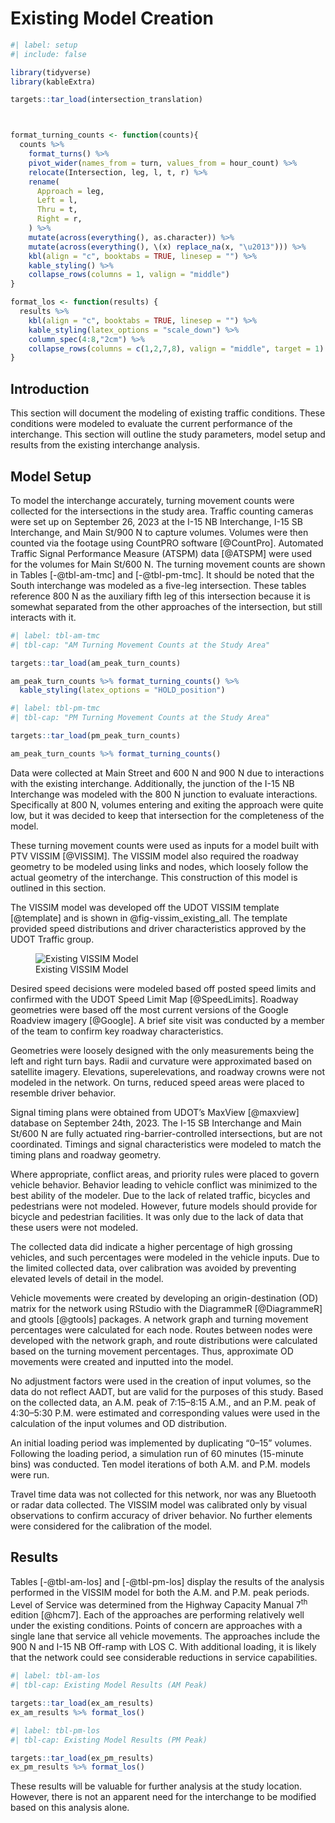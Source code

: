 # Existing Model Creation

```r
#| label: setup
#| include: false

library(tidyverse)
library(kableExtra)

targets::tar_load(intersection_translation)



format_turning_counts <- function(counts){
  counts %>% 
    format_turns() %>% 
    pivot_wider(names_from = turn, values_from = hour_count) %>% 
    relocate(Intersection, leg, l, t, r) %>% 
    rename(
      Approach = leg,
      Left = l,
      Thru = t,
      Right = r,
    ) %>% 
    mutate(across(everything(), as.character)) %>% 
    mutate(across(everything(), \(x) replace_na(x, "\u2013"))) %>% 
    kbl(align = "c", booktabs = TRUE, linesep = "") %>% 
    kable_styling() %>% 
    collapse_rows(columns = 1, valign = "middle")
}

format_los <- function(results) {
  results %>% 
    kbl(align = "c", booktabs = TRUE, linesep = "") %>% 
    kable_styling(latex_options = "scale_down") %>%
    column_spec(4:8,"2cm") %>% 
    collapse_rows(columns = c(1,2,7,8), valign = "middle", target = 1)
}
```

## Introduction

This section will document the modeling of existing traffic conditions.
These conditions were modeled to evaluate the current performance of the interchange.
This section will outline the study parameters, model setup and results from the existing interchange analysis.

## Model Setup

To model the interchange accurately, turning movement counts were collected for the intersections in the study area.
Traffic counting cameras were set up on September 26, 2023 at the I-15 NB Interchange, I-15 SB Interchange, and Main St/900 N to capture volumes.
Volumes were then counted via the footage using CountPRO software [@CountPro].
Automated Traffic Signal Performance Measure (ATSPM) data [@ATSPM] were used for the volumes for Main St/600 N. The turning movement counts are shown in Tables [-@tbl-am-tmc] and [-@tbl-pm-tmc].
It should be noted that the South interchange was modeled as a five-leg intersection.
These tables reference 800 N as the auxiliary fifth leg of this intersection because it is somewhat separated from the other approaches of the intersection, but still interacts with it.

```r
#| label: tbl-am-tmc
#| tbl-cap: "AM Turning Movement Counts at the Study Area"

targets::tar_load(am_peak_turn_counts)

am_peak_turn_counts %>% format_turning_counts() %>% 
  kable_styling(latex_options = "HOLD_position")
```

```r
#| label: tbl-pm-tmc
#| tbl-cap: "PM Turning Movement Counts at the Study Area"

targets::tar_load(pm_peak_turn_counts)

am_peak_turn_counts %>% format_turning_counts()
```

Data were collected at Main Street and 600 N and 900 N due to interactions with the existing interchange.
Additionally, the junction of the I-15 NB Interchange was modeled with the 800 N junction to evaluate interactions.
Specifically at 800 N, volumes entering and exiting the approach were quite low, but it was decided to keep that intersection for the completeness of the model.

These turning movement counts were used as inputs for a model built with PTV VISSIM [@VISSIM].
The VISSIM model also required the roadway geometry to be modeled using links and nodes, which loosely follow the actual geometry of the interchange.
This construction of this model is outlined in this section.

The VISSIM model was developed off the UDOT VISSIM template [@template] and is shown in @fig-vissim_existing_all.
The template provided speed distributions and driver characteristics approved by the UDOT Traffic group.

![Existing VISSIM Model](figures/existing/everythinge.png){#fig-vissim_existing_all}

Desired speed decisions were modeled based off posted speed limits and confirmed with the UDOT Speed Limit Map [@SpeedLimits].
Roadway geometries were based off the most current versions of the Google Roadview imagery [@Google].
A brief site visit was conducted by a member of the team to confirm key roadway characteristics.

Geometries were loosely designed with the only measurements being the left and right turn bays.
Radii and curvature were approximated based on satellite imagery.
Elevations, superelevations, and roadway crowns were not modeled in the network.
On turns, reduced speed areas were placed to resemble driver behavior.

Signal timing plans were obtained from UDOT's MaxView [@maxview] database on September 24th, 2023.
The I-15 SB Interchange and Main St/600 N are fully actuated ring-barrier-controlled intersections, but are not coordinated.
Timings and signal characteristics were modeled to match the timing plans and roadway geometry.

Where appropriate, conflict areas, and priority rules were placed to govern vehicle behavior.
Behavior leading to vehicle conflict was minimized to the best ability of the modeler.
Due to the lack of related traffic, bicycles and pedestrians were not modeled.
However, future models should provide for bicycle and pedestrian facilities.
It was only due to the lack of data that these users were not modeled.

The collected data did indicate a higher percentage of high grossing vehicles, and such percentages were modeled in the vehicle inputs.
Due to the limited collected data, over calibration was avoided by preventing elevated levels of detail in the model.

Vehicle movements were created by developing an origin-destination (OD) matrix for the network using RStudio with the DiagrammeR [@DiagrammeR] and gtools [@gtools] packages.
A network graph and turning movement percentages were calculated for each node.
Routes between nodes were developed with the network graph, and route distributions were calculated based on the turning movement percentages.
Thus, approximate OD movements were created and inputted into the model.

<!-- show the od figure? -->

No adjustment factors were used in the creation of input volumes, so the data do not reflect AADT, but are valid for the purposes of this study.
Based on the collected data, an A.M.
peak of 7:15--8:15 A.M., and an P.M.
peak of 4:30--5:30 P.M.
were estimated and corresponding values were used in the calculation of the input volumes and OD distribution.

An initial loading period was implemented by duplicating "0--15" volumes.
Following the loading period, a simulation run of 60 minutes (15-minute bins) was conducted.
Ten model iterations of both A.M.
and P.M.
models were run.

Travel time data was not collected for this network, nor was any Bluetooth or radar data collected.
The VISSIM model was calibrated only by visual observations to confirm accuracy of driver behavior.
No further elements were considered for the calibration of the model.

## Results

Tables [-@tbl-am-los] and [-@tbl-pm-los] display the results of the analysis performed in the VISSIM model for both the A.M.
and P.M.
peak periods.
Level of Service was determined from the Highway Capacity Manual 7^th^ edition [@hcm7].
Each of the approaches are performing relatively well under the existing conditions.
Points of concern are approaches with a single lane that service all vehicle movements.
The approaches include the 900 N and I-15 NB Off-ramp with LOS C. With additional loading, it is likely that the network could see considerable reductions in service capabilities.

```r
#| label: tbl-am-los
#| tbl-cap: Existing Model Results (AM Peak)

targets::tar_load(ex_am_results)
ex_am_results %>% format_los()
```

```r
#| label: tbl-pm-los
#| tbl-cap: Existing Model Results (PM Peak)

targets::tar_load(ex_pm_results)
ex_pm_results %>% format_los()
```

These results will be valuable for further analysis at the study location.
However, there is not an apparent need for the interchange to be modified based on this analysis alone.
